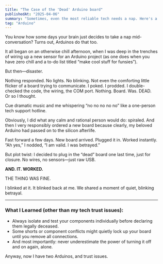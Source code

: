 ```yaml
---
title: "The Case of the 'Dead' Arduino board"
publishedAt: "2025-04-06"
summary: "Sometimes, even the most reliable tech needs a nap. Here's a funny story about troubleshooting an unresponsive Arduino and the lessons learned along the way."
tag: "Arduino"
---
```


You know how some days your brain just decides to take a nap mid-conversation? Turns out, Arduinos do that too.

It all began on an otherwise chill afternoon, when I was deep in the trenches of wiring up a new sensor for an Arduino project (as one does when you have zero chill and a to-do list titled “make cool stuff for funsies”).

But then—disaster.

Nothing responded. No lights. No blinking. Not even the comforting little flicker of a board trying to communicate. I poked. I prodded. I double-checked the code, the wiring, the COM port. Nothing. Board. Was. DEAD.  
Or so I thought.

Cue dramatic music and me whispering “no no no no no” like a one-person tech support hotline.

Obviously, I did what any calm and rational person would do: spiraled. And then I very responsibly ordered a new board because clearly, my beloved Arduino had passed on to the silicon afterlife.

Fast forward a few days. New board arrived. Plugged it in. Worked instantly. “Ah yes,” I nodded, “I am valid. I was betrayed.”

But plot twist: I decided to plug in the “dead” board one last time, just for closure. No wires, no sensors—just raw USB.

**AND. IT. WORKED.**

THE THING WAS FINE.

I blinked at it. It blinked back at me. We shared a moment of quiet, blinking betrayal.

---

### What I Learned (other than my tech trust issues):

- Always isolate and test your components individually before declaring them legally deceased.
- Some shorts or component conflicts might quietly lock up your board until you remove all connections.
- And most importantly: never underestimate the power of turning it off and on again, alone.

Anyway, now I have two Arduinos, and trust issues.
